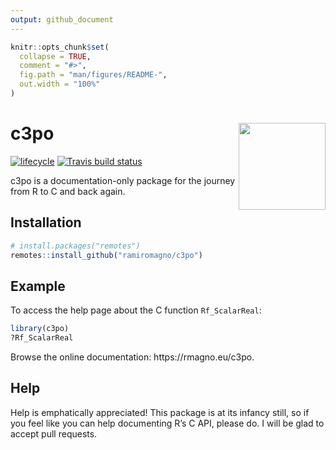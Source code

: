 ```yaml
---
output: github_document
---
```


<!-- README.md is generated from README.Rmd. Please edit that file -->

```r
knitr::opts_chunk$set(
  collapse = TRUE,
  comment = "#>",
  fig.path = "man/figures/README-",
  out.width = "100%"
)
```

# c3po <img src='man/figures/logo.svg' align="right" height="139" />

<!-- badges: start -->
[![lifecycle](https://img.shields.io/badge/lifecycle-experimental-orange.svg)](https://www.tidyverse.org/lifecycle/#experimental)
[![Travis build status](https://travis-ci.com/ramiromagno/c3po.svg?branch=master)](https://travis-ci.com/ramiromagno/c3po)
<!-- badges: end -->

c3po is a documentation-only package for the journey from R to C and back again.

## Installation

``` r
# install.packages("remotes")
remotes::install_github("ramiromagno/c3po")
```

## Example

To access the help page about the C function `Rf_ScalarReal`:

```r
library(c3po)
?Rf_ScalarReal
```

Browse the online documentation: https://rmagno.eu/c3po.

## Help

Help is emphatically appreciated! This package is at its infancy still, so if you feel like you can help documenting R's C API, please do. I will be glad to accept pull requests.
